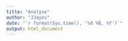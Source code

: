 ```yaml
---
title: "Analyse"
author: "JJayes"
date: "`r format(Sys.time(), '%d %B, %Y')`"
output: html_document
---
```

